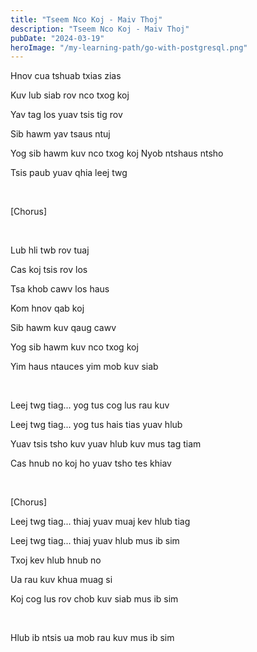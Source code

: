 ```yaml
---
title: "Tseem Nco Koj - Maiv Thoj"
description: "Tseem Nco Koj - Maiv Thoj"
pubDate: "2024-03-19"
heroImage: "/my-learning-path/go-with-postgresql.png"
---
```


Hnov cua tshuab txias zias

Kuv lub siab rov nco txog koj

Yav tag los yuav tsis tig rov

Sib hawm yav tsaus ntuj

Yog sib hawm kuv nco txog koj
Nyob ntshaus ntsho

Tsis paub yuav qhia leej twg

<br />

[Chorus]

<br />

Lub hli twb rov tuaj

Cas koj tsis rov los

Tsa khob cawv los haus

Kom hnov qab koj

Sib hawm kuv qaug cawv

Yog sib hawm kuv nco txog koj

Yim haus ntauces yim mob kuv siab

<br />

Leej twg tiag... yog tus cog lus rau kuv

Leej twg tiag... yog tus hais tias yuav hlub

Yuav tsis tsho kuv yuav hlub kuv mus tag tiam

Cas hnub no koj ho yuav tsho tes khiav

<br />

[Chorus]

<bar />

Leej twg tiag... thiaj yuav muaj kev hlub tiag

Leej twg tiag... thiaj yuav hlub mus ib sim

Txoj kev hlub hnub no

Ua rau kuv khua muag si

Koj cog lus rov chob kuv siab mus ib sim

<br />

Hlub ib ntsis ua mob rau kuv mus ib sim
